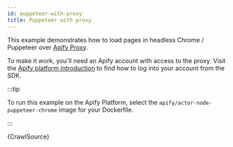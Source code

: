 ```yaml
---
id: puppeteer-with-proxy
title: Puppeteer with proxy
---
```




This example demonstrates how to load pages in headless Chrome / Puppeteer over [Apify Proxy](https://docs.apify.com/proxy).

To make it work, you'll need an Apify account with access to the proxy. Visit the [Apify platform introduction](/docs/guides/apify-platform) to find how to log into your account from the SDK.

:::tip

To run this example on the Apify Platform, select the `apify/actor-node-puppeteer-chrome` image for your Dockerfile.

:::

<RunnableCodeBlock className="language-js" type="puppeteer">
    {CrawlSource}
</RunnableCodeBlock>

